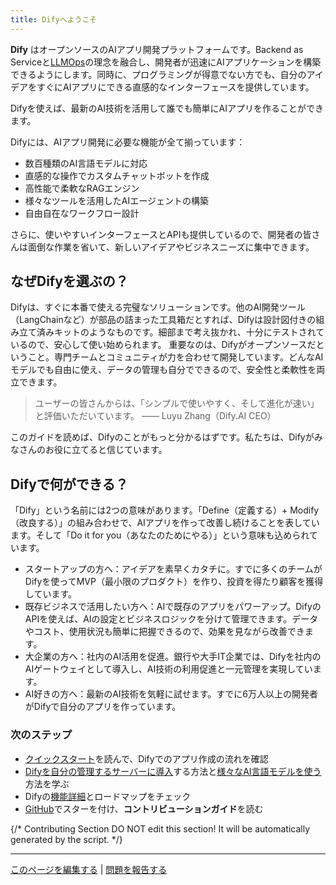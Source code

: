 ```yaml
---
title: Difyへようこそ
---
```


**Dify** はオープンソースのAIアプリ開発プラットフォームです。Backend as Serviceと[LLMOps](learn-more/extended-reading/what-is-llmops.md)の理念を融合し、開発者が迅速にAIアプリケーションを構築できるようにします。同時に、プログラミングが得意でない方でも、自分のアイデアをすぐにAIアプリにできる直感的なインターフェースを提供しています。

Difyを使えば、最新のAI技術を活用して誰でも簡単にAIアプリを作ることができます。

Difyには、AIアプリ開発に必要な機能が全て揃っています：

* 数百種類のAI言語モデルに対応
* 直感的な操作でカスタムチャットボットを作成
* 高性能で柔軟なRAGエンジン
* 様々なツールを活用したAIエージェントの構築
* 自由自在なワークフロー設計

さらに、使いやすいインターフェースとAPIも提供しているので、開発者の皆さんは面倒な作業を省いて、新しいアイデアやビジネスニーズに集中できます。

## なぜDifyを選ぶの？

Difyは、すぐに本番で使える完璧なソリューションです。他のAI開発ツール（LangChainなど）が部品の詰まった工具箱だとすれば、Difyは設計図付きの組み立て済みキットのようなものです。細部まで考え抜かれ、十分にテストされているので、安心して使い始められます。 重要なのは、Difyがオープンソースだということ。専門チームとコミュニティが力を合わせて開発しています。どんなAIモデルでも自由に使え、データの管理も自分でできるので、安全性と柔軟性を両立できます。

> ユーザーの皆さんからは、「シンプルで使いやすく、そして進化が速い」と評価いただいています。
> —— Luyu Zhang（Dify.AI CEO）

このガイドを読めば、Difyのことがもっと分かるはずです。私たちは、Difyがみなさんのお役に立てると信じています。

## Difyで何ができる？

<Info>
「Dify」という名前には2つの意味があります。「Define（定義する）+ Modify（改良する）」の組み合わせで、AIアプリを作って改善し続けることを表しています。そして「Do it for you（あなたのためにやる）」という意味も込められています。
</Info>

* スタートアップの方へ：アイデアを素早くカタチに。すでに多くのチームがDifyを使ってMVP（最小限のプロダクト）を作り、投資を得たり顧客を獲得しています。
* 既存ビジネスで活用したい方へ：AIで既存のアプリをパワーアップ。DifyのAPIを使えば、AIの設定とビジネスロジックを分けて管理できます。データやコスト、使用状況も簡単に把握できるので、効果を見ながら改善できます。
* 大企業の方へ：社内のAI活用を促進。銀行や大手IT企業では、Difyを社内のAIゲートウェイとして導入し、AI技術の利用促進と一元管理を実現しています。
* AI好きの方へ：最新のAI技術を気軽に試せます。すでに6万人以上の開発者がDifyで自分のアプリを作っています。

### 次のステップ

* [クイックスタート](/ja-jp/guides/application-orchestrate/creating-an-application)を読んで、Difyでのアプリ作成の流れを確認
* [Difyを自分の管理するサーバーに導入](/ja-jp/getting-started/install-self-hosted/)する方法と[様々なAI言語モデルを使う](/ja-jp/guides/model-configuration/)方法を学ぶ
* Difyの[機能詳細](/ja-jp/getting-started/readme/features-and-specifications.md)とロードマップをチェック
* [GitHub](https://github.com/langgenius/dify)でスターを付け、**コントリビューションガイド**を読む

{/*
Contributing Section
DO NOT edit this section!
It will be automatically generated by the script.
*/}

---

[このページを編集する](https://github.com/langgenius/dify-docs/edit/main/ja-jp/introduction.mdx) | [問題を報告する](https://github.com/langgenius/dify-docs/issues/new?title=ドキュメントの問題%3A%20duct&body=%23%23%20問題の説明%0A%3C%21--%20発見した問題について簡単に説明してください%20--%3E%0A%0A%23%23%20ページリンク%0Ahttps%3A%2F%2Fgithub.com%2Flanggenius%2Fdify-docs%2Fblob%2Fmain%2Fja-jp%2Fintroduction.mdx%0A%0A%23%23%20提案される変更%0A%3C%21--%20特定の変更案がある場合は、ここで説明してください%20--%3E%0A%0A%3C%21--%20ドキュメントの品質向上にご協力いただきありがとうございます！%20--%3E)

